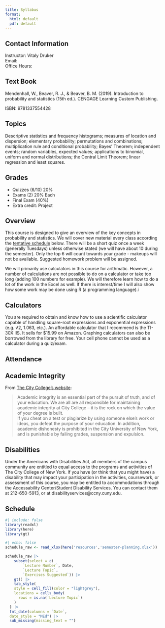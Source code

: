 ```yaml
---
title: Syllabus
format: 
  html: default
  pdf: default
---
```


## Contact Information

Instructor: Vitaly Druker  <br>
Email:  <br> 
Office Hours:  

## Text Book

Mendenhall, W., Beaver, R. J., & Beaver, B. M. (2019). Introduction to probability and statistics (15th ed.). CENGAGE Learning Custom Publishing.

ISBN: 9781337554428

## Topics

Descriptive statistics and frequency histograms; measures of location and dispersion; elementary probability; permutations and combinations; multiplication rule and conditional probability; Bayes’ Theorem; independent events; random variables, expected values; applications to binomial, uniform and normal distributions; the Central Limit Theorem; linear regression and least squares.

## Grades

- Quizzes (6/10) 20%
- Exams (2) 20% Each
- Final Exam (40%)
- Extra credit: Project

## Overview

This course is designed to give an overview of the key concepts in probability and statistics. We will cover new material every class according the [tentative schedule](#schedule) below. There will be a short quiz once a week (generally Tuesdays) unless otherwise stated (we will have about 10 during the semester). Only the top 6 will count towards your grade - makeups will not be available.
Suggested homework problem will be assigned.

We will primarily use calculators in this course for arithmatic. However, a number of calculations are not possible to do on a calculator or take too long (adding 100 numbers for example). We will therefore learn how to do a lot of the work in the Excel as well. If there is interest/time I will also show how some work may be done using R (a programming language).i

## Calculators

You are required to obtain and know how to use a scientific calculator capable of handling
square-root expressions and exponential expressions (e.g. √2, 1.063, etc.). An affordable calculator that I recommend is the TI-30X IIS. It sells for $15.99 on Amazon. Graphing calculators can also be borrowed from the library for free. Your cell phone cannot be used as a calculator during a quiz/exam.

## Attendance

## Academic Integrity

From [The City College’s website](https://www.ccny.cuny.edu/about/integrity):

> Academic integrity is an essential part of the pursuit of truth, and of your education. We are all are all responsible for maintaining academic integrity at City College – it is the rock on which the value of your degree is built. <br> 
If you cheat on a test or plagiarize by using someone else’s work or ideas, you defeat the purpose of your education. In addition, academic dishonesty is prohibited in the City University of New York, and is punishable by failing grades, suspension and expulsion.

## Disabilities

Under the Americans with Disabilities Act, all members of the campus community are entitled to equal access to the programs and activities of The City College of New York. If you have (or think that you might have) a disability that may impact your participation in the activities, coursework, or assessment of this course, you may be entitled to accommodations through the Accessability Center/Student Disability Services. You can contact them at 212-650-5913, or at disabilityservices@ccny.cuny.edu.

## Schedule

```r
#| include: false
library(readxl)
library(here)
library(gt)
```

```r
#| echo: false
schedule_raw <- read_xlsx(here('resources','semester-planning.xlsx'))

schedule_raw |> 
    subset(select = c(
        `Lecture Number`, Date, 
        `Lecture Topic`,
        `Exercises Suggested`)) |> 
    gt() |> 
    tab_style(
    style = cell_fill(color = "lightgrey"),
    locations = cells_body(
      rows = is.na(`Lecture Topic`)
    )
  ) |> 
  fmt_date(columns = `Date`,
  date_style = "MEd") |>  
  sub_missing(missing_text = "")

```
